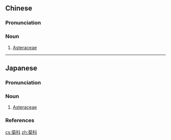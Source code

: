 ==Chinese==
{{zh-forms}}
{{wikipedia|lang=zh}}

===Pronunciation===
{{zh-pron
|m=júkē
|cat=n
}}

===Noun===
{{zh-noun}}

# [[Asteraceae]]

----

==Japanese==
{{ja-kanjitab|きく|か|yomi=o}}

===Pronunciation===
{{ja-pron|yomi=o|きくか|acc=0|acc_ref=DJR}}

===Noun===
{{ja-noun|きくか|hhira=きくくわ}}

# [[Asteraceae]]

===References===
<references/>

[[cs:菊科]]
[[zh:菊科]]